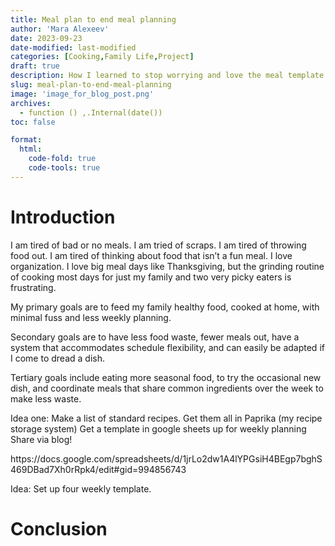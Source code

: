 ```yaml
---
title: Meal plan to end meal planning
author: 'Mara Alexeev'
date: 2023-09-23
date-modified: last-modified
categories: [Cooking,Family Life,Project]
draft: true
description: How I learned to stop worrying and love the meal template
slug: meal-plan-to-end-meal-planning
image: 'image_for_blog_post.png'
archives:
  - function () ,.Internal(date())
toc: false

format:
  html:
    code-fold: true
    code-tools: true
---
```


# Introduction

I am tired of bad or no meals. I am tried of scraps. I am tired of throwing food out. I am tired of thinking about food that isn't a fun meal. I love organization. I love big meal days like Thanksgiving, but the grinding routine of cooking most days for just my family and two very picky eaters is frustrating. 

My primary goals are to feed my family healthy food, cooked at home, with minimal fuss and less weekly planning.

Secondary goals are to have less food waste, fewer meals out, have a system that accommodates schedule flexibility, and can easily be adapted if I come to dread a dish.

Tertiary goals include eating more seasonal food, to try the occasional new dish, and coordinate meals that share common ingredients over the week to make less waste.

Idea one: 
Make a list of standard recipes. 
Get them all in Paprika (my recipe storage system)
Get a template in google sheets up for weekly planning
Share via blog!

https://docs.google.com/spreadsheets/d/1jrLo2dw1A4lYPGsiH4BEgp7bghS469DBad7Xh0rRpk4/edit#gid=994856743 

Idea: Set up four weekly template.

# Conclusion
